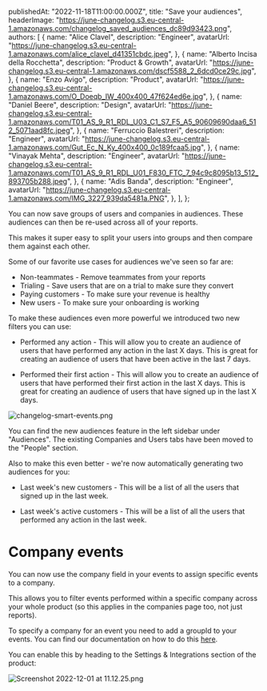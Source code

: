 
  publishedAt: "2022-11-18T11:00:00.000Z",
  title: "Save your audiences",
  headerImage:
    "https://june-changelog.s3.eu-central-1.amazonaws.com/changelog_saved_audiences_dc89d93423.png",
  authors: [
    {
      name: "Alice Clavel",
      description: "Engineer",
      avatarUrl:
        "https://june-changelog.s3.eu-central-1.amazonaws.com/alice_clavel_d41351cbdc.jpeg",
    },
    {
      name: "Alberto Incisa della Rocchetta",
      description: "Product & Growth",
      avatarUrl:
        "https://june-changelog.s3.eu-central-1.amazonaws.com/dscf5588_2_6dcd0ce29c.jpg",
    },
    {
      name: "Enzo Avigo",
      description: "Product",
      avatarUrl:
        "https://june-changelog.s3.eu-central-1.amazonaws.com/O_Doeqb_IW_400x400_47f624ed6e.jpg",
    },
    {
      name: "Daniel Beere",
      description: "Design",
      avatarUrl:
        "https://june-changelog.s3.eu-central-1.amazonaws.com/T01_AS_9_R1_RDL_U03_C1_S7_F5_A5_90609690daa6_512_5071aad8fc.jpeg",
    },
    {
      name: "Ferruccio Balestreri",
      description: "Engineer",
      avatarUrl:
        "https://june-changelog.s3.eu-central-1.amazonaws.com/Gut_Ec_N_Ky_400x400_0c189fcaa5.jpg",
    },
    {
      name: "Vinayak Mehta",
      description: "Engineer",
      avatarUrl:
        "https://june-changelog.s3.eu-central-1.amazonaws.com/T01_AS_9_R1_RDL_U01_F830_FTC_7_94c9c8095b13_512_893705b288.jpeg",
    },
    {
      name: "Adis Banda",
      description: "Engineer",
      avatarUrl:
        "https://june-changelog.s3.eu-central-1.amazonaws.com/IMG_3227_939da5481a.PNG",
    },
  ],
};

You can now save groups of users and companies in audiences. These audiences can then be re-used across all of your reports.

This makes it super easy to split your users into groups and then compare them against each other.

Some of our favorite use cases for audiences we've seen so far are:

- Non-teammates - Remove teammates from your reports
- Trialing - Save users that are on a trial to make sure they convert
- Paying customers - To make sure your revenue is healthy
- New users - To make sure your onboarding is working

To make these audiences even more powerful we introduced two new filters you can use:

- Performed any action - This will allow you to create an audience of users that have performed any action in the last X days. This is great for creating an audience of users that have been active in the last 7 days.

- Performed their first action - This will allow you to create an audience of users that have performed their first action in the last X days. This is great for creating an audience of users that have signed up in the last X days.

![changelog-smart-events.png](https://june-changelog.s3.eu-central-1.amazonaws.com/changelog_smart_events_654085f982.png)

You can find the new audiences feature in the left sidebar under "Audiences". The existing Companies and Users tabs have been moved to the "People" section.

Also to make this even better - we're now automatically generating two audiences for you:

- Last week's new customers - This will be a list of all the users that signed up in the last week.

- Last week's active customers - This will be a list of all the users that performed any action in the last week.

# Company events

You can now use the company field in your events to assign specific events to a company.

This allows you to filter events performed within a specific company across your whole product (so this applies in the companies page too, not just reports).

To specify a company for an event you need to add a groupId to your events. You can find our documentation on how to do this [here](https://help.june.so/en/articles/5988339-why-when-to-adopt-groups).

You can enable this by heading to the Settings & Integrations section of the product:

![Screenshot 2022-12-01 at 11.12.25.png](https://june-changelog.s3.eu-central-1.amazonaws.com/Screenshot_2022_12_01_at_11_12_25_a17b5f8a95.png)


